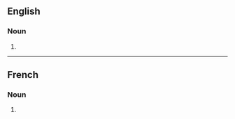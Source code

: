 {{also|faux-amis}}
==English==

===Noun===
{{head|en|noun form}}

# {{plural of|en|faux ami}}

----

==French==

===Noun===
{{head|fr|noun plural form|g=m}}

# {{plural of|fr|faux-ami}}